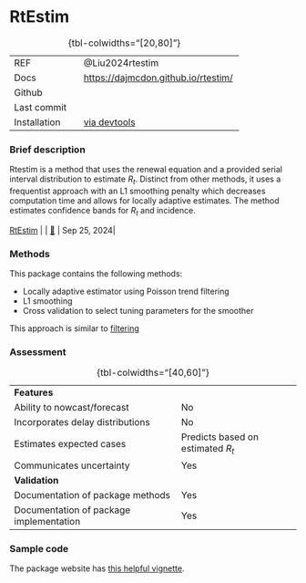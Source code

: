 # RtEstim { .unnumbered}

| | 
|:---|:--------|
| REF| @Liu2024rtestim|
| Docs| [https://dajmcdon.github.io/rtestim/](https://dajmcdon.github.io/rtestim/)|
| Github|  |
| Last commit| |
| Installation | [via devtools](https://dajmcdon.github.io/rtestim/)|
: {tbl-colwidths="[20,80]"}

### Brief description

Rtestim is a method that uses the renewal equation and a provided serial interval distribution to estimate $R_t$. Distinct from other methods, it uses a frequentist approach with an L1 smoothing penalty which decreases computation time and allows for locally adaptive estimates. The method estimates confidence bands for $R_t$ and incidence.

| [RtEstim](package_RtEstim.qmd) |  | [🔗](https://github.com/dajmcdon/rtestim) | Sep 25, 2024|

### Methods

This package contains the following methods:

- Locally adaptive estimator using Poisson trend filtering
- L1 smoothing
- Cross validation to select tuning parameters for the smoother

This approach is similar to [filtering](methods_time.qmd#sec-filtering)

### Assessment

| | 
|:---|:--------|
|<strong>Features</strong>||
| Ability to nowcast/forecast| No|
| Incorporates delay distributions| No|
| Estimates expected cases| Predicts based on estimated $R_t$|
| Communicates uncertainty| Yes|
|<strong>Validation</strong>||
| Documentation of package methods| Yes|
| Documentation of package implementation| Yes|
: {tbl-colwidths="[40,60]"}

### Sample code

The package website has [this helpful vignette](https://dajmcdon.github.io/rtestim/articles/rtestim.html).
